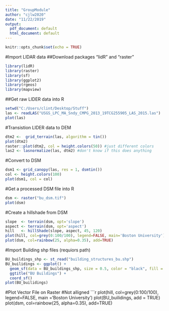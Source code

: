```yaml
---
title: "GroupModule"
author: "cjlw2020"
date: "11/22/2019"
output:
  pdf_document: default
  html_document: default
---
```


```r
knitr::opts_chunk$set(echo = TRUE)
```
#Import LIDAR data
##Download packages "lidR" and "raster"
```r
library(lidR)
library(raster)
library(sf)
library(ggplot2)
library(rgeos)
library(mapview)
```
##Get raw LIDER data into R
```r
setwd("C:/Users/clint/Desktop/Stuff")
las <- readLAS("USGS_LPC_MA_Sndy_CMPG_2013_19TCG255905_LAS_2015.las")
plot(las)
```
#Transistion LIDER data to DEM
```r
dtm2 <-  grid_terrain(las, algorithm = tin())
plot(dtm2)
raster::plot(dtm2, col = height.colors(50)) #just different colors
las2 <- lasnormalize(las, dtm2) #don't know if this does anything
```
#Convert to DSM
```r
dsm1 <- grid_canopy(las, res = 1, dsmtin())
col <- height.colors(100)
plot(dsm1, col = col)
```
#Get a processed DSM file into R
```r
dsm <- raster("bu_dsm.tif")
plot(dsm)
```
#Create a hillshade from DSM
```r
slope  <- terrain(dsm, opt='slope')
aspect <- terrain(dsm, opt='aspect')
hill   <- hillShade(slope, aspect, 45, 120)
plot(hill, col=grey(0:100/100), legend=FALSE, main='Boston University')
plot(dsm, col=rainbow(25, alpha=0.35), add=TRUE)
```
#Import Building shp files (requiors path)
```r
BU_buildings_shp <- st_read("building_structures_bu.shp")
BU_builidings <- ggplot() + 
  geom_sf(data = BU_buildings_shp, size = 0.5, color = "black", fill = "cyan1") + 
  ggtitle("BU Buildings") + 
  coord_sf()
plot(BU_builidings)
```
#Plot Vector File on Raster #Not alligned
```r
plot(hill, col=grey(0:100/100), legend=FALSE, main ='Boston University')
plot(BU_builidings,
     add = TRUE)
plot(dsm, col=rainbow(25, alpha=0.35), add=TRUE)
